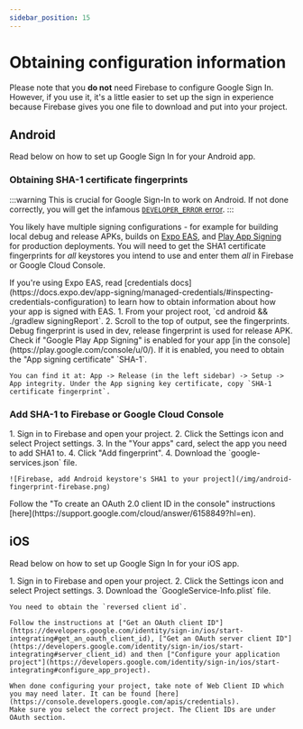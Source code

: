 ```yaml
---
sidebar_position: 15
---
```


# Obtaining configuration information

Please note that you **do not** need Firebase to configure Google Sign In. However, if you use it, it's a little easier to set up the sign in experience because Firebase gives you one file to download and put into your project.

## Android

Read below on how to set up Google Sign In for your Android app.

### Obtaining SHA-1 certificate fingerprints

:::warning
This is crucial for Google Sign-In to work on Android. If not done correctly, you will get the infamous [`DEVELOPER_ERROR` error](/docs/troubleshooting#developer_error).
:::

You likely have multiple signing configurations - for example for building local debug and release APKs, builds on [Expo EAS](https://docs.expo.dev/app-signing/managed-credentials/#inspecting-credentials-configuration), and [Play App Signing](https://support.google.com/googleplay/android-developer/answer/9842756?hl=en) for production deployments. You will need to get the SHA1 certificate fingerprints
for _all_ keystores you intend to use and enter them _all_ in Firebase or Google Cloud Console.



<Tabs>
  <TabItem value="eas" label="When using Expo EAS">
    If you're using Expo EAS, read [credentials docs](https://docs.expo.dev/app-signing/managed-credentials/#inspecting-credentials-configuration) to learn how to obtain information about how your app is signed with EAS.
  </TabItem>

  <TabItem value="local" label="When developing locally">
    1. From your project root, `cd android && ./gradlew signingReport`.
    2. Scroll to the top of output, see the fingerprints. Debug fingerprint is used in dev, release fingerprint is used for release APK.
  </TabItem>

  <TabItem value="playStore" label="When releasing via Google Play Store">
    Check if "Google Play App Signing" is enabled for your app [in the console](https://play.google.com/console/u/0/).
    If it is enabled, you need to obtain the "App signing certificate" `SHA-1`.

    You can find it at: App -> Release (in the left sidebar) -> Setup -> App integrity. Under the App signing key certificate, copy `SHA-1 certificate fingerprint`.
  </TabItem>
</Tabs>

### Add SHA-1 to Firebase or Google Cloud Console

<Tabs>
  <TabItem value="firebase" label="When using Firebase">
    1. Sign in to Firebase and open your project.
    2. Click the Settings icon and select Project settings.
    3. In the "Your apps" card, select the app you need to add SHA1 to.
    4. Click "Add fingerprint".
    4. Download the `google-services.json` file.

    ![Firebase, add Android keystore's SHA1 to your project](/img/android-fingerprint-firebase.png)
  </TabItem>

  <TabItem value="cloud-console" label="When not using Firebase">
    Follow the "To create an OAuth 2.0 client ID in the console" instructions [here](https://support.google.com/cloud/answer/6158849?hl=en).
  </TabItem>

</Tabs>

## iOS

Read below on how to set up Google Sign In for your iOS app.

<Tabs>
  <TabItem value="firebase" label="When using Firebase">
    1. Sign in to Firebase and open your project.
    2. Click the Settings icon and select Project settings.
    3. Download the `GoogleService-Info.plist` file.

  </TabItem>

  <TabItem value="cloud-console" label="When not using Firebase">

    You need to obtain the `reversed client id`.

    Follow the instructions at ["Get an OAuth client ID"](https://developers.google.com/identity/sign-in/ios/start-integrating#get_an_oauth_client_id), ["Get an OAuth server client ID"](https://developers.google.com/identity/sign-in/ios/start-integrating#server_client_id) and then ["Configure your application project"](https://developers.google.com/identity/sign-in/ios/start-integrating#configure_app_project).

    When done configuring your project, take note of Web Client ID which you may need later. It can be found [here](https://console.developers.google.com/apis/credentials).
    Make sure you select the correct project. The Client IDs are under OAuth section.

  </TabItem>

</Tabs>
